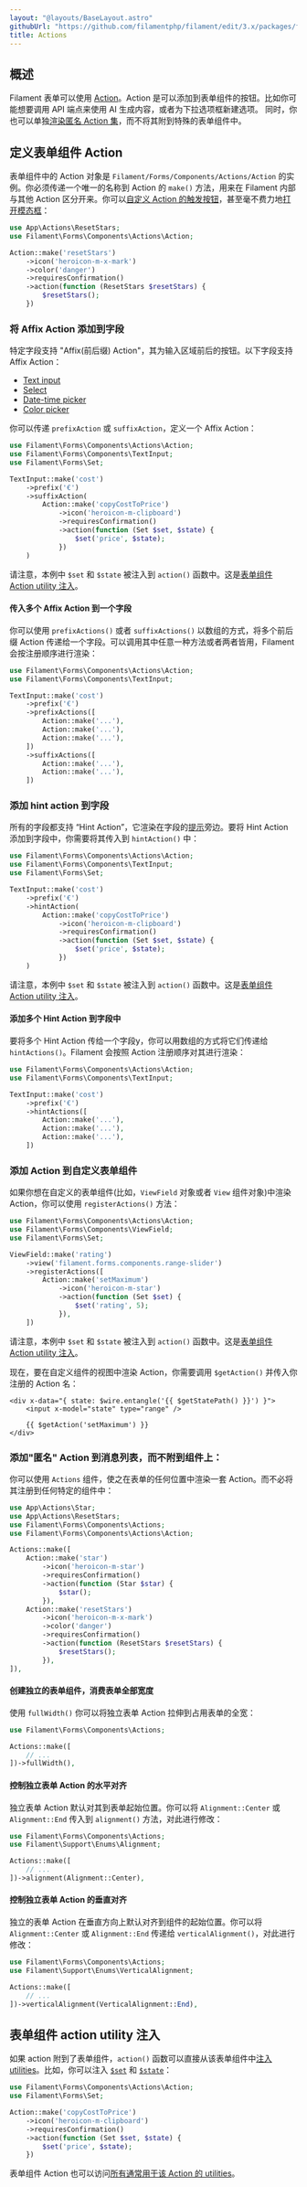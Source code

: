 ```yaml
---
layout: "@layouts/BaseLayout.astro"
githubUrl: "https://github.com/filamentphp/filament/edit/3.x/packages/forms/docs/06-actions.md"
title: Actions
---
```


## 概述

Filament 表单可以使用 [Action](../actions)。Action 是可以添加到表单组件的按钮。比如你可能想要调用 API 端点来使用 AI 生成内容，或者为下拉选项框新建选项。 同时，你也可以单独[渲染匿名 Action 集](#添加匿名-action-到消息列表而不附到组件上)，而不将其附到特殊的表单组件中。

## 定义表单组件 Action

表单组件中的 Action 对象是 `Filament/Forms/Components/Actions/Action` 的实例。你必须传递一个唯一的名称到 Action 的 `make()` 方法，用来在 Filament 内部与其他 Action 区分开来。你可以[自定义 Action 的触发按钮](../actions/trigger-button)，甚至毫不费力地[打开模态框](../actions/modals)：

```php
use App\Actions\ResetStars;
use Filament\Forms\Components\Actions\Action;

Action::make('resetStars')
    ->icon('heroicon-m-x-mark')
    ->color('danger')
    ->requiresConfirmation()
    ->action(function (ResetStars $resetStars) {
        $resetStars();
    })
```

### 将 Affix Action 添加到字段

特定字段支持 "Affix(前后缀) Action"，其为输入区域前后的按钮。以下字段支持 Affix Action：

- [Text input](fields/text-input)
- [Select](fields/select)
- [Date-time picker](fields/date-time-picker)
- [Color picker](fields/color-picker)

你可以传递 `prefixAction` 或 `suffixAction`，定义一个 Affix Action：

```php
use Filament\Forms\Components\Actions\Action;
use Filament\Forms\Components\TextInput;
use Filament\Forms\Set;

TextInput::make('cost')
    ->prefix('€')
    ->suffixAction(
        Action::make('copyCostToPrice')
            ->icon('heroicon-m-clipboard')
            ->requiresConfirmation()
            ->action(function (Set $set, $state) {
                $set('price', $state);
            })
    )
```

<AutoScreenshot name="forms/fields/actions/suffix" alt="Text input with suffix action" version="3.x" />

请注意，本例中 `$set` 和 `$state` 被注入到 `action()` 函数中。这是[表单组件 Action utility 注入](#表单组件-action-utility-注入)。

#### 传入多个 Affix Action 到一个字段

你可以使用 `prefixActions()` 或者 `suffixActions()` 以数组的方式，将多个前后缀 Action 传递给一个字段。可以调用其中任意一种方法或者两者皆用，Filament 会按注册顺序进行渲染：

```php
use Filament\Forms\Components\Actions\Action;
use Filament\Forms\Components\TextInput;

TextInput::make('cost')
    ->prefix('€')
    ->prefixActions([
        Action::make('...'),
        Action::make('...'),
        Action::make('...'),
    ])
    ->suffixActions([
        Action::make('...'),
        Action::make('...'),
    ])
```

### 添加 hint action 到字段

所有的字段都支持 “Hint Action”，它渲染在字段的[提示](fields/getting-started#adding-a-hint-next-to-the-label)旁边。要将 Hint Action 添加到字段中，你需要将其传入到 `hintAction()` 中：

```php
use Filament\Forms\Components\Actions\Action;
use Filament\Forms\Components\TextInput;
use Filament\Forms\Set;

TextInput::make('cost')
    ->prefix('€')
    ->hintAction(
        Action::make('copyCostToPrice')
            ->icon('heroicon-m-clipboard')
            ->requiresConfirmation()
            ->action(function (Set $set, $state) {
                $set('price', $state);
            })
    )
```

请注意，本例中 `$set` 和 `$state` 被注入到 `action()` 函数中。这是[表单组件 Action utility 注入](#表单组件-action-utility-注入)。

<AutoScreenshot name="forms/fields/actions/hint" alt="Text input with hint action" version="3.x" />

#### 添加多个 Hint Action 到字段中

要将多个 Hint Action 传给一个字段y，你可以用数组的方式将它们传递给 `hintActions()`。Filament 会按照 Action 注册顺序对其进行渲染：

```php
use Filament\Forms\Components\Actions\Action;
use Filament\Forms\Components\TextInput;

TextInput::make('cost')
    ->prefix('€')
    ->hintActions([
        Action::make('...'),
        Action::make('...'),
        Action::make('...'),
    ])
```

### 添加 Action 到自定义表单组件

如果你想在自定义的表单组件(比如，`ViewField` 对象或者 `View` 组件对象)中渲染 Action，你可以使用 `registerActions()` 方法：

```php
use Filament\Forms\Components\Actions\Action;
use Filament\Forms\Components\ViewField;
use Filament\Forms\Set;

ViewField::make('rating')
    ->view('filament.forms.components.range-slider')
    ->registerActions([
        Action::make('setMaximum')
            ->icon('heroicon-m-star')
            ->action(function (Set $set) {
                $set('rating', 5);
            }),
    ])
```

请注意，本例中 `$set` 和 `$state` 被注入到 `action()` 函数中。这是[表单组件 Action utility 注入](#表单组件-action-utility-注入)。

现在，要在自定义组件的视图中渲染 Action，你需要调用 `$getAction()` 并传入你注册的 Action 名：

```blade
<div x-data="{ state: $wire.entangle('{{ $getStatePath() }}') }">
    <input x-model="state" type="range" />
    
    {{ $getAction('setMaximum') }}
</div>
```

### 添加"匿名" Action 到消息列表，而不附到组件上：

你可以使用 `Actions` 组件，使之在表单的任何位置中渲染一套 Action。而不必将其注册到任何特定的组件中：

```php
use App\Actions\Star;
use App\Actions\ResetStars;
use Filament\Forms\Components\Actions;
use Filament\Forms\Components\Actions\Action;

Actions::make([
    Action::make('star')
        ->icon('heroicon-m-star')
        ->requiresConfirmation()
        ->action(function (Star $star) {
            $star();
        }),
    Action::make('resetStars')
        ->icon('heroicon-m-x-mark')
        ->color('danger')
        ->requiresConfirmation()
        ->action(function (ResetStars $resetStars) {
            $resetStars();
        }),
]),
```

<AutoScreenshot name="forms/layout/actions/anonymous/simple" alt="Anonymous actions" version="3.x" />

#### 创建独立的表单组件，消费表单全部宽度

使用 `fullWidth()` 你可以将独立表单 Action 拉伸到占用表单的全宽：

```php
use Filament\Forms\Components\Actions;

Actions::make([
    // ...
])->fullWidth(),
```

<AutoScreenshot name="forms/layout/actions/anonymous/full-width" alt="Anonymous actions consuming the full width" version="3.x" />

#### 控制独立表单 Action 的水平对齐

独立表单 Action 默认对其到表单起始位置。你可以将 `Alignment::Center` 或 `Alignment::End` 传入到 `alignment()` 方法，对此进行修改：

```php
use Filament\Forms\Components\Actions;
use Filament\Support\Enums\Alignment;

Actions::make([
    // ...
])->alignment(Alignment::Center),
```

<AutoScreenshot name="forms/layout/actions/anonymous/horizontally-aligned-center" alt="Anonymous actions horizontally aligned to the center" version="3.x" />

#### 控制独立表单 Action 的垂直对齐

独立的表单 Action 在垂直方向上默认对齐到组件的起始位置。你可以将 `Alignment::Center` 或 `Alignment::End` 传递给 `verticalAlignment()`，对此进行修改：

```php
use Filament\Forms\Components\Actions;
use Filament\Support\Enums\VerticalAlignment;

Actions::make([
    // ...
])->verticalAlignment(VerticalAlignment::End),
```

<AutoScreenshot name="forms/layout/actions/anonymous/vertically-aligned-end" alt="Anonymous actions vertically aligned to the end" version="3.x" />

## 表单组件 action utility 注入

如果 action 附到了表单组件，`action()` 函数可以直接从该表单组件中[注入 utilities](advanced#表单组件-utility-注入)。比如，你可以注入 [`$set`](advanced#注入函数设置另一个字段的状态) 和 [`$state`](advanced#注入字段当前状态)：

```php
use Filament\Forms\Components\Actions\Action;
use Filament\Forms\Set;

Action::make('copyCostToPrice')
    ->icon('heroicon-m-clipboard')
    ->requiresConfirmation()
    ->action(function (Set $set, $state) {
        $set('price', $state);
    })
```

表单组件 Action 也可以访问[所有通常用于该 Action 的 utilities](../actions/advanced#action-utility-注入)。
